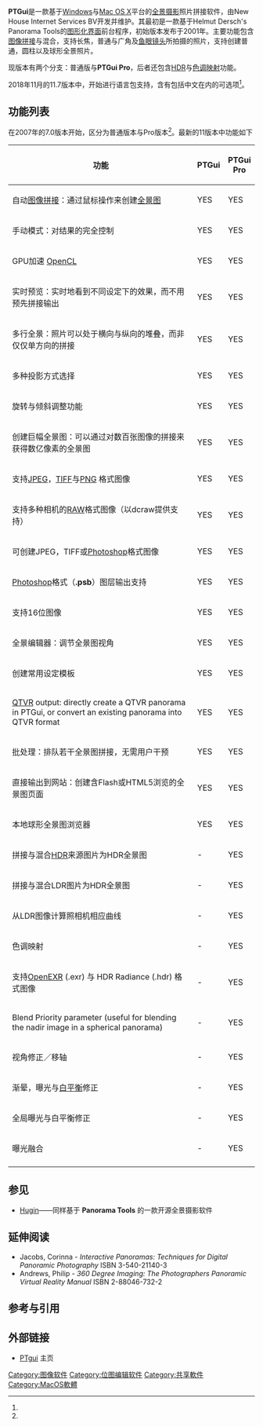 {{Refimprove|time=2021-12-19T03:43:36+00:00}}
{{Infobox Software
| name                   = PTgui
| logo                   = 
| screenshot             = 
| caption                = 
| developer              = New House Internet Services BV
| released               = {{Start date and age|2001|07|27}}
| latest release version = 11.31<ref>Version history: https://www.ptgui.com/versionhistory.html {{Wayback|url=https://www.ptgui.com/versionhistory.html |date=20181215022025 }}</ref>
| latest release date = {{Start date and age|2020|11|24|df=yes}}
| frequently_updated     = yes
| programming language   = [[C语言|C语言]] / [[C++|C++]]
| operating system       = [[Mac_OS_X|OS X]], [[Microsoft_Windows|Windows]]
| language               = [[英语|英语]]、[[德语|德语]]、[[日语|日语]]、[[荷兰语|荷兰语]]、[[法语|法语]]、[[西班牙语|西班牙语]]、[[葡萄牙语|葡萄牙语]]、[[韩语|韩语]]及[[汉语|汉语]]
| genre                  = 
| license                = [[商业软件|商业]][[专有软件|专有软件]]
| website                = http://www.ptgui.com/
}}

'''PTGui'''是一款基于[[Windows|Windows]]与[[Mac_OS_X|Mac OS X]]平台的[[全景摄影|全景摄影]]照片拼接软件，由New House Internet Services BV开发并维护。其最初是一款基于Helmut Dersch's Panorama Tools的[[图形化界面|图形化界面]]前台程序，初始版本发布于2001年。主要功能包含[[影像拼接|图像拼接]]与混合，支持长焦，普通与广角及[[鱼眼镜头|鱼眼镜头]]所拍摄的照片，支持创建普通，圆柱以及球形全景照片。

现版本有两个分支：普通版与'''PTGui Pro'''，后者还包含[[高动态光照渲染|HDR]]与[[色调映射|色调映射]]功能。

2018年11月的11.7版本中，开始进行语言包支持，含有包括中文在内的可选项<ref name="history" />。

== 功能列表 ==

在2007年的7.0版本开始，区分为普通版本与Pro版本<ref name="history" />。最新的11版本中功能如下
{| class="wikitable" style="font-size: 90%;"
|-
! 功能
! width="40" | PTGui
! width="40" | PTGui Pro
|-
| 自动[[影像拼接|图像拼接]]：通过鼠标操作来创建[[全景摄影|全景图]]
| YES
| YES
|-
| 手动模式：对结果的完全控制
| YES
| YES
|-
| GPU加速 [[OpenCL|OpenCL]]
| YES
| YES
|-
| 实时预览：实时地看到不同设定下的效果，而不用预先拼接输出
| YES
| YES
|-
| 多行全景：照片可以处于横向与纵向的堆叠，而非仅仅单方向的拼接
| YES
| YES
|-
| 多种投影方式选择
| YES
| YES
|-
| 旋转与倾斜调整功能
| YES
| YES
|-
| 创建巨幅全景图：可以通过对数百张图像的拼接来获得数亿像素的全景图
| YES
| YES
|-
| 支持[[JPEG|JPEG]]，[[TIFF|TIFF]]与[[PNG|PNG]] 格式图像
| YES
| YES
|-
| 支持多种相机的[[RAW|RAW]]格式图像（以dcraw提供支持）
| YES
| YES
|-
| 可创建JPEG，TIFF或[[Photoshop|Photoshop]]格式图像
| YES
| YES
|-
| [[Photoshop|Photoshop]]格式（'''.psb'''）图层输出支持
| YES
| YES
|-
| 支持16位图像
| YES
| YES
|-
| 全景编辑器：调节全景图视角	
| YES
| YES
|-
| 创建常用设定模板	
| YES
| YES
|-
| [[QTVR|QTVR]] output: directly create a QTVR panorama in PTGui, or convert an existing panorama into QTVR format 	
| YES
| YES
|-
| 批处理：排队若干全景图拼接，无需用户干预	
| YES
| YES
|-
| 直接输出到网站：创建含Flash或HTML5浏览的全景图页面
| YES
| YES
|-
| 本地球形全景图浏览器	
| YES
| YES
|-
| 拼接与混合[[高动态光照渲染|HDR]]来源图片为HDR全景图 	
| -
| YES
|-
| 拼接与混合LDR图片为HDR全景图	
| -
| YES
|-
| 从LDR图像计算照相机相应曲线	
| -
| YES
|-
| 色调映射	
| -
| YES
|-
| 支持[[OpenEXR|OpenEXR]] (.exr) 与 HDR Radiance (.hdr) 格式图像	
| -
| YES
|-
| Blend Priority parameter (useful for blending the nadir image in a spherical panorama) 	
| -
| YES
|-
| 视角修正／移轴 	
| -
| YES
|-
| 渐晕，曝光与[[白平衡|白平衡]]修正 	
| -
| YES
|-
| 全局曝光与白平衡修正	
| -
| YES
|-
| 曝光融合	
| -
| YES
|-
|}

== 参见 ==
*[[Hugin|Hugin]]——同样基于 '''Panorama Tools''' 的一款开源全景摄影软件

== 延伸阅读 ==
*Jacobs, Corinna - ''Interactive Panoramas: Techniques for Digital Panoramic Photography'' ISBN 3-540-21140-3
*Andrews, Philip - ''360 Degree Imaging: The Photographers Panoramic Virtual Reality Manual'' ISBN 2-88046-732-2

==参考与引用==
{{reflist|2}}
== 外部链接 ==
*[http://www.ptgui.com/ PTgui]{{Wayback|url=http://www.ptgui.com/ |date=20090107033955 }} 主页

[[Category:图像软件|Category:图像软件]]
[[Category:位图编辑软件|Category:位图编辑软件]]
[[Category:共享軟件|Category:共享軟件]]
[[Category:MacOS軟體|Category:MacOS軟體]]